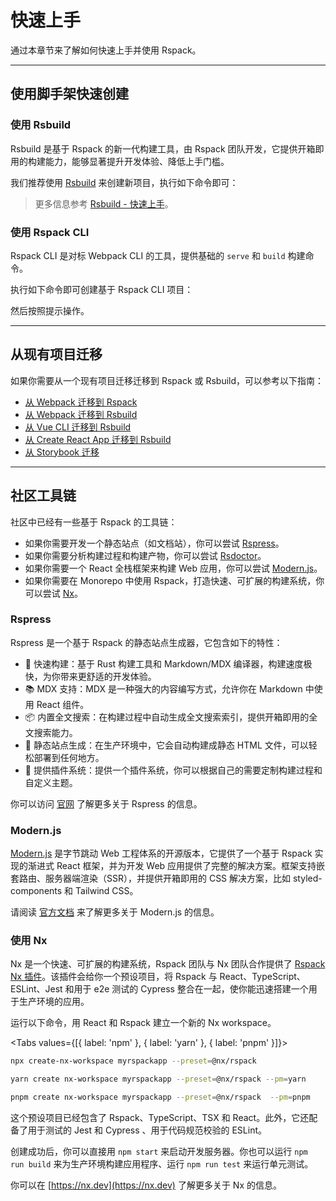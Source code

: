 
# 快速上手

通过本章节来了解如何快速上手并使用 Rspack。

---

## 使用脚手架快速创建

### 使用 Rsbuild

Rsbuild 是基于 Rspack 的新一代构建工具，由 Rspack 团队开发，它提供开箱即用的构建能力，能够显著提升开发体验、降低上手门槛。

我们推荐使用 [Rsbuild](https://rsbuild.dev/) 来创建新项目，执行如下命令即可：

<PackageManagerTabs command="create rsbuild@latest" />

> 更多信息参考 [Rsbuild - 快速上手](https://rsbuild.dev/zh/guide/start/quick-start)。

### 使用 Rspack CLI

Rspack CLI 是对标 Webpack CLI 的工具，提供基础的 `serve` 和 `build` 构建命令。

执行如下命令即可创建基于 Rspack CLI 项目：

<PackageManagerTabs command="create rspack@latest" />

然后按照提示操作。

---

## 从现有项目迁移

如果你需要从一个现有项目迁移迁移到 Rspack 或 Rsbuild，可以参考以下指南：

- [从 Webpack 迁移到 Rspack](/guide/migrate-from-webpack)
- [从 Webpack 迁移到 Rsbuild](https://rsbuild.dev/zh/guide/migration/webpack)
- [从 Vue CLI 迁移到 Rsbuild](https://rsbuild.dev/zh/guide/migration/vue-cli)
- [从 Create React App 迁移到 Rsbuild](https://rsbuild.dev/zh/guide/migration/cra)
- [从 Storybook 迁移](/guide/migrate-storybook)

---

## 社区工具链

社区中已经有一些基于 Rspack 的工具链：

- 如果你需要开发一个静态站点（如文档站），你可以尝试 [Rspress](https://rspress.dev)。
- 如果你需要分析构建过程和构建产物，你可以尝试 [Rsdoctor](https://rsdoctor.dev)。
- 如果你需要一个 React 全栈框架来构建 Web 应用，你可以尝试 [Modern.js](https://modernjs.dev/)。
- 如果你需要在 Monorepo 中使用 Rspack，打造快速、可扩展的构建系统，你可以尝试 [Nx](https://nx.dev)。

### Rspress

Rspress 是一个基于 Rspack 的静态站点生成器，它包含如下的特性：

- 🚀 快速构建：基于 Rust 构建工具和 Markdown/MDX 编译器，构建速度极快，为你带来更舒适的开发体验。
- 📚 MDX 支持：MDX 是一种强大的内容编写方式，允许你在 Markdown 中使用 React 组件。
- 📦 内置全文搜索：在构建过程中自动生成全文搜索索引，提供开箱即用的全文搜索能力。
- 🌈 静态站点生成：在生产环境中，它会自动构建成静态 HTML 文件，可以轻松部署到任何地方。
- 🔌 提供插件系统：提供一个插件系统，你可以根据自己的需要定制构建过程和自定义主题。

你可以访问 [官网](https://rspress.dev) 了解更多关于 Rspress 的信息。

### Modern.js

[Modern.js](https://modernjs.dev/) 是字节跳动 Web 工程体系的开源版本，它提供了一个基于 Rspack 实现的渐进式 React 框架，并为开发 Web 应用提供了完整的解决方案。框架支持嵌套路由、服务器端渲染（SSR），并提供开箱即用的 CSS 解决方案，比如 styled-components 和 Tailwind CSS。

请阅读 [官方文档](https://modernjs.dev/guides/get-started/introduction) 来了解更多关于 Modern.js 的信息。

### 使用 Nx

Nx 是一个快速、可扩展的构建系统，Rspack 团队与 Nx 团队合作提供了 [Rspack Nx 插件](https://www.npmjs.com/package/@nx/rspack)。该插件会给你一个预设项目，将 Rspack 与 React、TypeScript、ESLint、Jest 和用于 e2e 测试的 Cypress 整合在一起，使你能迅速搭建一个用于生产环境的应用。

运行以下命令，用 React 和 Rspack 建立一个新的 Nx workspace。

<Tabs values={[{ label: 'npm' }, { label: 'yarn' }, { label: 'pnpm' }]}>
  <Tab>

```sh
npx create-nx-workspace myrspackapp --preset=@nx/rspack
```

  </Tab>

  <Tab>

```sh
yarn create nx-workspace myrspackapp --preset=@nx/rspack --pm=yarn
```

  </Tab>

  <Tab>

```sh
pnpm create nx-workspace myrspackapp --preset=@nx/rspack  --pm=pnpm
```

  </Tab>
</Tabs>

这个预设项目已经包含了 Rspack、TypeScript、TSX 和 React。此外，它还配备了用于测试的 Jest 和 Cypress 、用于代码规范校验的 ESLint。

创建成功后，你可以直接用 `npm start` 来启动开发服务器。你也可以运行 `npm run build` 来为生产环境构建应用程序、运行 `npm run test` 来运行单元测试。

你可以在 [https://nx.dev](https://nx.dev) 了解更多关于 Nx 的信息。
